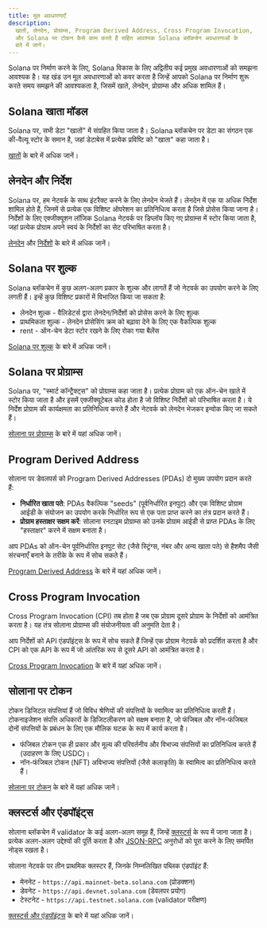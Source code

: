 ```yaml
---
title: मूल अवधारणाएँ
description:
  खातों, लेनदेन, प्रोग्राम्स, Program Derived Address, Cross Program Invocation,
  और Solana पर टोकन कैसे काम करते हैं सहित आवश्यक Solana ब्लॉकचेन अवधारणाओं के
  बारे में जानें।
---
```


Solana पर निर्माण करने के लिए, Solana विकास के लिए अद्वितीय कई प्रमुख अवधारणाओं
को समझना आवश्यक है। यह खंड उन मूल अवधारणाओं को कवर करता है जिन्हें आपको Solana
पर निर्माण शुरू करते समय समझने की आवश्यकता है, जिसमें खाते, लेनदेन, प्रोग्राम्स
और अधिक शामिल हैं।

## Solana खाता मॉडल

Solana पर, सभी डेटा "खातों" में संग्रहित किया जाता है। Solana ब्लॉकचेन पर डेटा
का संगठन एक की-वैल्यू स्टोर के समान है, जहां डेटाबेस में प्रत्येक प्रविष्टि को
"खाता" कहा जाता है।

[खातों](/docs/core/accounts) के बारे में अधिक जानें।

## लेनदेन और निर्देश

Solana पर, हम नेटवर्क के साथ इंटरैक्ट करने के लिए लेनदेन भेजते हैं। लेनदेन में
एक या अधिक निर्देश शामिल होते हैं, जिनमें से प्रत्येक एक विशिष्ट ऑपरेशन का
प्रतिनिधित्व करता है जिसे प्रोसेस किया जाना है। निर्देशों के लिए एक्जीक्यूशन
लॉजिक Solana नेटवर्क पर डिप्लॉय किए गए प्रोग्राम्स में स्टोर किया जाता है, जहां
प्रत्येक प्रोग्राम अपने स्वयं के निर्देशों का सेट परिभाषित करता है।

[लेनदेन](/docs/core/transactions) और
[निर्देशों](/docs/core/transactions#instruction) के बारे में अधिक जानें।

## Solana पर शुल्क

Solana ब्लॉकचेन में कुछ अलग-अलग प्रकार के शुल्क और लागतें हैं जो नेटवर्क का
उपयोग करने के लिए लगती हैं। इन्हें कुछ विशिष्ट प्रकारों में विभाजित किया जा सकता
है:

- लेनदेन शुल्क - वैलिडेटर्स द्वारा लेनदेन/निर्देशों को प्रोसेस करने के लिए शुल्क
- प्राथमिकता शुल्क - लेनदेन प्रोसेसिंग क्रम को बढ़ावा देने के लिए एक वैकल्पिक
  शुल्क
- rent - ऑन-चेन डेटा स्टोर रखने के लिए रोका गया बैलेंस

[Solana पर शुल्क](/docs/core/fees) के बारे में अधिक जानें।

## Solana पर प्रोग्राम्स

Solana पर, "स्मार्ट कॉन्ट्रैक्ट्स" को प्रोग्राम्स कहा जाता है। प्रत्येक
प्रोग्राम को एक ऑन-चेन खाते में स्टोर किया जाता है और इसमें एक्जीक्यूटेबल कोड
होता है जो विशिष्ट निर्देशों को परिभाषित करता है। ये निर्देश प्रोग्राम की
कार्यक्षमता का प्रतिनिधित्व करते हैं और नेटवर्क को लेनदेन भेजकर इन्वोक किए जा
सकते हैं।

[सोलाना पर प्रोग्राम्स](/docs/core/programs) के बारे में यहां अधिक जानें।

## Program Derived Address

सोलाना पर डेवलपर्स को Program Derived Addresses (PDAs) दो मुख्य उपयोग प्रदान
करते हैं:

- **निर्धारित खाता पते**: PDAs वैकल्पिक "seeds" (पूर्वनिर्धारित इनपुट) और एक
  विशिष्ट प्रोग्राम आईडी के संयोजन का उपयोग करके निर्धारित रूप से एक पता प्राप्त
  करने का तंत्र प्रदान करते हैं।
- **प्रोग्राम हस्ताक्षर सक्षम करें**: सोलाना रनटाइम प्रोग्राम्स को उनके
  प्रोग्राम आईडी से प्राप्त PDAs के लिए "हस्ताक्षर" करने में सक्षम बनाता है।

आप PDAs को ऑन-चेन पूर्वनिर्धारित इनपुट सेट (जैसे स्ट्रिंग्स, नंबर और अन्य खाता
पते) से हैशमैप जैसी संरचनाएँ बनाने के तरीके के रूप में सोच सकते हैं।

[Program Derived Address](/docs/core/pda) के बारे में यहां अधिक जानें।

## Cross Program Invocation

Cross Program Invocation (CPI) तब होता है जब एक प्रोग्राम दूसरे प्रोग्राम के
निर्देशों को आमंत्रित करता है। यह तंत्र सोलाना प्रोग्राम्स की संयोजनीयता की
अनुमति देता है।

आप निर्देशों को API एंडपॉइंट्स के रूप में सोच सकते हैं जिन्हें एक प्रोग्राम
नेटवर्क को प्रदर्शित करता है और CPI को एक API के रूप में जो आंतरिक रूप से दूसरे
API को आमंत्रित करता है।

[Cross Program Invocation](/docs/core/cpi) के बारे में यहां अधिक जानें।

## सोलाना पर टोकन

टोकन डिजिटल संपत्तियां हैं जो विविध श्रेणियों की संपत्तियों के स्वामित्व का
प्रतिनिधित्व करती हैं। टोकनाइजेशन संपत्ति अधिकारों के डिजिटलीकरण को सक्षम बनाता
है, जो फंजिबल और नॉन-फंजिबल दोनों संपत्तियों के प्रबंधन के लिए एक मौलिक घटक के
रूप में कार्य करता है।

- फंजिबल टोकन एक ही प्रकार और मूल्य की परिवर्तनीय और विभाज्य संपत्तियों का
  प्रतिनिधित्व करते हैं (उदाहरण के लिए USDC)।
- नॉन-फंजिबल टोकन (NFT) अविभाज्य संपत्तियों (जैसे कलाकृति) के स्वामित्व का
  प्रतिनिधित्व करते हैं।

[सोलाना पर टोकन](/docs/core/tokens) के बारे में यहां अधिक जानें।

## क्लस्टर्स और एंडपॉइंट्स

सोलाना ब्लॉकचेन में validator के कई अलग-अलग समूह हैं, जिन्हें
[क्लस्टर्स](/docs/references/clusters) के रूप में जाना जाता है। प्रत्येक अलग-अलग
उद्देश्यों की पूर्ति करता है और [JSON-RPC](/docs/rpc/) अनुरोधों को पूरा करने के
लिए समर्पित नोड्स रखता है।

सोलाना नेटवर्क पर तीन प्राथमिक क्लस्टर हैं, जिनके निम्नलिखित पब्लिक एंडपॉइंट
हैं:

- मेननेट - `https://api.mainnet-beta.solana.com` (प्रोडक्शन)
- डेवनेट - `https://api.devnet.solana.com` (डेवलपर प्रयोग)
- टेस्टनेट - `https://api.testnet.solana.com` (validator परीक्षण)

[क्लस्टर्स और एंडपॉइंट्स](/docs/references/clusters) के बारे में यहां अधिक
जानें।
